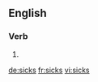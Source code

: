 ==English==

===Verb===
{{head|en}}

# {{en-third-person singular of|sick}}

[[de:sicks]]
[[fr:sicks]]
[[vi:sicks]]